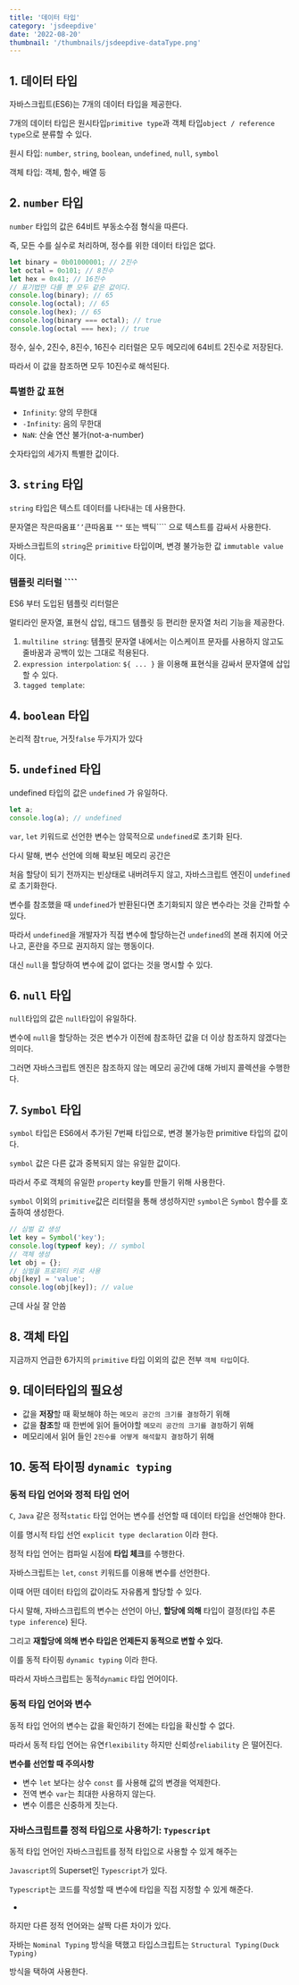 ```yaml
---
title: '데이터 타입'
category: 'jsdeepdive'
date: '2022-08-20'
thumbnail: '/thumbnails/jsdeepdive-dataType.png'
---
```


## 1. 데이터 타입

자바스크립트(ES6)는 7개의 데이터 타입을 제공한다.

7개의 데이터 타입은 원시타입`primitive type`과 객체 타입`object / reference type`으로 분류할 수 있다.

원시 타입: `number`, `string`, `boolean`, `undefined`, `null`, `symbol`

객체 타입: 객체, 함수, 배열 등

## 2. `number` 타입

`number` 타입의 값은 64비트 부동소수점 형식을 따른다.

즉, 모든 수를 실수로 처리하며, 정수를 위한 데이터 타입은 없다.

```js
let binary = 0b01000001; // 2진수
let octal = 0o101; // 8진수
let hex = 0x41; // 16진수
// 표기법만 다를 뿐 모두 같은 값이다.
console.log(binary); // 65
console.log(octal); // 65
console.log(hex); // 65
console.log(binary === octal); // true
console.log(octal === hex); // true
```

정수, 실수, 2진수, 8진수, 16진수 리터럴은 모두 메모리에 64비트 2진수로 저장된다.

따라서 이 값을 참조하면 모두 10진수로 해석된다.

### 특별한 값 표현

- `Infinity`: 양의 무한대
- `-Infinity`: 음의 무한대
- `NaN`: 산술 연산 불가(not-a-number)

숫자타입의 세가지 특별한 값이다.

## 3. `string` 타입

`string` 타입은 텍스트 데이터를 나타내는 데 사용한다.

문자열은 작은따옴표`’’`큰따옴표 `""` 또는 백틱```` 으로 텍스트를 감싸서 사용한다.

자바스크립트의 `string`은 `primitive` 타입이며, 변경 불가능한 값 `immutable value` 이다.

### 템플릿 리터럴 ````

ES6 부터 도입된 템플릿 리터럴은

멀티라인 문자열, 표현식 삽입, 태그드 템플릿 등 편리한 문자열 처리 기능을 제공한다.

1. `multiline string`: 템플릿 문자열 내에서는 이스케이프 문자를 사용하지 않고도 줄바꿈과 공백이 있는 그대로 적용된다.
2. `expression interpolation`: `${ ... }` 을 이용해 표현식을 감싸서 문자열에 삽입할 수 있다.
3. `tagged template`:

## 4. `boolean` 타입

논리적 참`true`, 거짓`false` 두가지가 있다

## 5. `undefined` 타입

undefined 타입의 값은 `undefined` 가 유일하다.

```js
let a;
console.log(a); // undefined
```

`var`, `let` 키워드로 선언한 변수는 암묵적으로 `undefined`로 초기화 된다.

다시 말해, 변수 선언에 의해 확보된 메모리 공간은

처음 할당이 되기 전까지는 빈상태로 내버려두지 않고, 자바스크립트 엔진이 `undefined` 로 초기화한다.

변수를 참조했을 때 `undefined`가 반환된다면 초기화되지 않은 변수라는 것을 간파할 수 있다.

따라서 `undefined`을 개발자가 직접 변수에 할당하는건 `undefined`의 본래 취지에 어긋나고, 혼란을 주므로 권지하지 않는 행동이다.

대신 `null`을 할당하여 변수에 값이 없다는 것을 명시할 수 있다.

## 6. `null` 타입

`null`타입의 값은 `null`타입이 유일하다.

변수에 `null`을 할당하는 것은 변수가 이전에 참조하던 값을 더 이상 참조하지 않겠다는 의미다.

그러면 자바스크립트 엔진은 참조하지 않는 메모리 공간에 대해 가비지 콜렉션을 수행한다.

## 7. `Symbol` 타입

`symbol` 타입은 ES6에서 추가된 7번째 타입으로, 변경 불가능한 primitive 타입의 값이다.

`symbol` 값은 다른 값과 중복되지 않는 유일한 값이다.

따라서 주로 객체의 유일한 `property` key를 만들기 위해 사용한다.

`symbol` 이외의 `primitive`값은 리터럴을 통해 생성하지만 `symbol`은 `Symbol` 함수를 호출하여 생성한다.

```js
// 심벌 값 생성
let key = Symbol('key');
console.log(typeof key); // symbol
// 객체 생성
let obj = {};
// 심벌을 프로퍼티 키로 사용
obj[key] = 'value';
console.log(obj[key]); // value
```

근데 사실 잘 안씀

## 8. 객체 타입

지금까지 언급한 6가지의 `primitive` 타입 이외의 값은 전부 `객체 타입`이다.

## 9. 데이터타입의 필요성

- 값을 **저장**할 때 확보해야 하는 `메모리 공간의 크기를 결정`하기 위해
- 값을 **참조**할 때 한번에 읽어 들어야할 `메모리 공간의 크기를 결정`하기 위해
- 메모리에서 읽어 들인 `2진수를 어떻게 해석할지 결정`하기 위해

## 10. 동적 타이핑 `dynamic typing`

### 동적 타입 언어와 정적 타입 언어

`C`, `Java` 같은 정적`static` 타입 언어는 변수를 선언할 때 데이터 타입을 선언해야 한다.

이를 명시적 타입 선언 `explicit type declaration` 이라 한다.

정적 타입 언어는 컴파일 시점에 **타입 체크**를 수행한다.

자바스크립트는 `let`, `const` 키워드를 이용해 변수를 선언한다.

이때 어떤 데이터 타입의 값이라도 자유롭게 할당할 수 있다.

다시 말해, 자바스크립트의 변수는 선언이 아닌, **할당에 의해** 타입이 결정(타입 추론 `type inference`) 된다.

그리고 **재할당에 의해 변수 타입은 언제든지 동적으로 변할 수 있다.**

이를 동적 타이핑 `dynamic typing` 이라 한다.

따라서 자바스크립트는 동적`dynamic` 타입 언어이다.

### 동적 타입 언어와 변수

동적 타입 언어의 변수는 값을 확인하기 전에는 타입을 확신할 수 없다.

따라서 동적 타입 언어는 유연`flexibility` 하지만 신뢰성`reliability` 은 떨어진다.

**변수를 선언할 때 주의사항**

- 변수 `let` 보다는 상수 `const` 를 사용해 값의 변경을 억제한다.
- 전역 변수 `var`는 최대한 사용하지 않는다.
- 변수 이름은 신중하게 짓는다.

### 자바스크립트를 정적 타입으로 사용하기: `Typescript`

동적 타입 언어인 자바스크립트를 정적 타입으로 사용할 수 있게 해주는

`Javascript`의 Superset인 `Typescript`가 있다.

`Typescript`는 코드를 작성할 때 변수에 타입을 직접 지정할 수 있게 해준다.

-

하지만 다른 정적 언어와는 살짝 다른 차이가 있다.

자바는 `Nominal Typing` 방식을 택했고 타입스크립트는 `Structural Typing(Duck Typing)`

방식을 택하여 사용한다.

